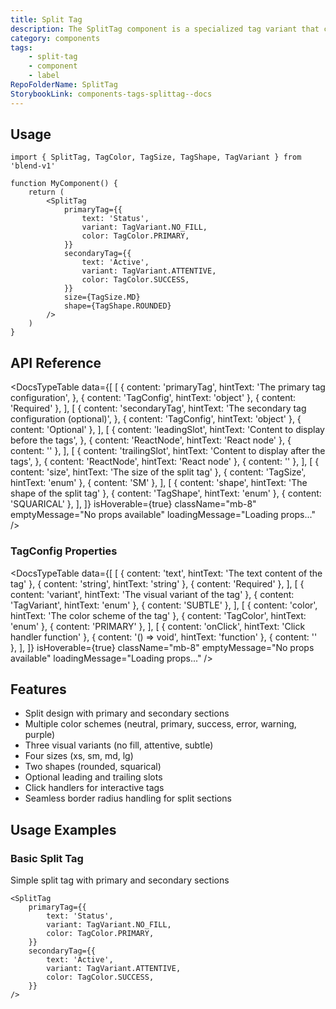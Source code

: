 ```yaml
---
title: Split Tag
description: The SplitTag component is a specialized tag variant that can be split into multiple sections, useful for displaying complex labels or status indicators.
category: components
tags:
    - split-tag
    - component
    - label
RepoFolderName: SplitTag
StorybookLink: components-tags-splittag--docs
---
```


<SplitTagPreview />

## Usage

```tsx
import { SplitTag, TagColor, TagSize, TagShape, TagVariant } from 'blend-v1'

function MyComponent() {
    return (
        <SplitTag
            primaryTag={{
                text: 'Status',
                variant: TagVariant.NO_FILL,
                color: TagColor.PRIMARY,
            }}
            secondaryTag={{
                text: 'Active',
                variant: TagVariant.ATTENTIVE,
                color: TagColor.SUCCESS,
            }}
            size={TagSize.MD}
            shape={TagShape.ROUNDED}
        />
    )
}
```

## API Reference

<DocsTypeTable
    data={[
        [
            {
                content: 'primaryTag',
                hintText: 'The primary tag configuration',
            },
            { content: 'TagConfig', hintText: 'object' },
            { content: 'Required' },
        ],
        [
            {
                content: 'secondaryTag',
                hintText: 'The secondary tag configuration (optional)',
            },
            { content: 'TagConfig', hintText: 'object' },
            { content: 'Optional' },
        ],
        [
            {
                content: 'leadingSlot',
                hintText: 'Content to display before the tags',
            },
            { content: 'ReactNode', hintText: 'React node' },
            { content: '' },
        ],
        [
            {
                content: 'trailingSlot',
                hintText: 'Content to display after the tags',
            },
            { content: 'ReactNode', hintText: 'React node' },
            { content: '' },
        ],
        [
            { content: 'size', hintText: 'The size of the split tag' },
            { content: 'TagSize', hintText: 'enum' },
            { content: 'SM' },
        ],
        [
            { content: 'shape', hintText: 'The shape of the split tag' },
            { content: 'TagShape', hintText: 'enum' },
            { content: 'SQUARICAL' },
        ],
    ]}
    isHoverable={true}
    className="mb-8"
    emptyMessage="No props available"
    loadingMessage="Loading props..."
/>

### TagConfig Properties

<DocsTypeTable
    data={[
        [
            { content: 'text', hintText: 'The text content of the tag' },
            { content: 'string', hintText: 'string' },
            { content: 'Required' },
        ],
        [
            { content: 'variant', hintText: 'The visual variant of the tag' },
            { content: 'TagVariant', hintText: 'enum' },
            { content: 'SUBTLE' },
        ],
        [
            { content: 'color', hintText: 'The color scheme of the tag' },
            { content: 'TagColor', hintText: 'enum' },
            { content: 'PRIMARY' },
        ],
        [
            { content: 'onClick', hintText: 'Click handler function' },
            { content: '() => void', hintText: 'function' },
            { content: '' },
        ],
    ]}
    isHoverable={true}
    className="mb-8"
    emptyMessage="No props available"
    loadingMessage="Loading props..."
/>

## Features

- Split design with primary and secondary sections
- Multiple color schemes (neutral, primary, success, error, warning, purple)
- Three visual variants (no fill, attentive, subtle)
- Four sizes (xs, sm, md, lg)
- Two shapes (rounded, squarical)
- Optional leading and trailing slots
- Click handlers for interactive tags
- Seamless border radius handling for split sections

## Usage Examples

### Basic Split Tag

Simple split tag with primary and secondary sections

```tsx
<SplitTag
    primaryTag={{
        text: 'Status',
        variant: TagVariant.NO_FILL,
        color: TagColor.PRIMARY,
    }}
    secondaryTag={{
        text: 'Active',
        variant: TagVariant.ATTENTIVE,
        color: TagColor.SUCCESS,
    }}
/>
```
